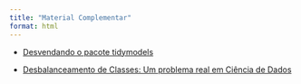 ```yaml
---
title: "Material Complementar"
format: html
---
```


-   [Desvendando o pacote tidymodels](material_complementar/tidymodels.html "Desvendando o pacote tidymodels"){aria-label="Desvendando o pacote tidymodels"}

-   [Desbalanceamento de Classes: Um problema real em Ciência de Dados](material_complementar/desbalanceamento.html "Desbalanceamento de Classes"){aria-label="Desbalanceamento de Classes"}

